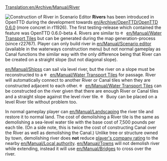 [[Translation:en/Archive/Manual/River]]

[[File:en/Archive/Manual/Scenario editor river construction.png|thumb|frame|Construction of River in Scenario Editor]]
'''Rivers''' has been introduced in OpenTTD during the development towards [[en/Archive/OpenTTD/OpenTTD 0.6.0]] (more concret in r11926). The first testing-release which contained the feature was OpenTTD 0.6.0-beta 4. Rivers are similar to [[File:en/Manual/Build canal.png|15px]] [[en/Manual/Water Transport Tiles]] but can be generated during the map generation-process (since r22767). Player can only build river in [[en/Manual/Scenario editor]] (available in the waterways construction menu) but not normal gameplay as Canal functions the similar way with the only difference being that River can be created on a straight slope (but not diagonal slope).

[[en/Manual/Ships]]s can sail via level river, but the river on a slope must be reconstructed to a [[File:en/Manual/Build locks.png|15px]] [[en/Manual/Water Transport Tiles]] for passage. River will automatically connect to another River or Canal tiles when they are constructed adjacent to each other. [[File:en/Manual/Build dock.png|15px]] [[en/Manual/Water Transport Tiles]] can be constructed on the river given that there are enough River or Canal tiles and a straight slope against the level river tile. [[File:en/Manual/Place buoy.png|15px]] Buoy can be placed on a level River tile without problem too.

In normal gameplay player can [[en/Manual/Landscaping]] the river tile and restore it to normal land. The cost of demolishing a River tile is the same as demolishing a sea-level water tile with the base cost of 7,500 pounds per each tile. (On a side note, this is twice the cost of constructing Canal over the River as well as demolishing the Canal.) Unlike tree or structure owned by town, demolishing river does '''not''' reduce [[en/Manual/Game Mechanics/Main Page#local-authority-rating|player's company rating]] to the nearby [[en/Manual/Local authority]]. [[en/Manual/Towns]] will not demolish river while extending, instead it will use [[en/Manual/Bridges]] to cross over the river.